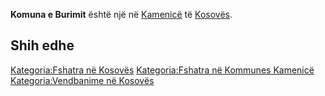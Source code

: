 {{Fshat në 
 | Emri                = Komuna e Burimit
 | EmriAlt                = 
 | NAME_SHORT_FORM=      
 | NAME_GENERIC=      
 | NAME_SORT_NAME_RO=      KOMUNAEBURIMIT
 | FULL_NAME_RO = Komuna e Burimit
 | FULL_NAME_ND_RO=Komuna e Burimit
 | SORT_NAME_RG=BURIMIT KOMUNAE
 | FULL_NAME_RG=Burimit, Komuna e
 | FULL_NAME_ND_RG=Burimit, Komuna e
 | SRP_NAME_SHORT_FORM=      
 | SRP_NAME_GENERIC=      
 | SRP_NAME_SORT_NAME_RO=      
 | SRP_FULL_NAME_RO = 
 | SRP_FULL_NAME_ND_RO=
 | SRP_SORT_NAME_RG=
 | SRP_FULL_NAME_RG=
 | SRP_FULL_NAME_ND_RG=
 | Emri (Rasa dhanore) = 
 | Figura              = 
 | Shteti              = Kosovo
 | Komuna              = Kamenicë
 | Kodi postar         = 
 | Sipërfaqja          = 

 | Popullsia           = 

 | Regj. i popullsisë  = 
 | Dend. e popullsisë  = 
 | Faqja zyrtare       = 
 <!--- Koordinatat ----> 
 | Gjerësia            = 42.766667
 | Gjatësia            = 20.483333
 | Lartësia            = 
}}
'''Komuna e Burimit''' është një [[]] në [[Kamenicë]] të [[Kosovës]].

<!-- == Gjeografia == -->
<!-- == Historia == -->
<!-- == Demografia == -->
== Shih edhe ==
{{Komuna Kamenicë}}
{{Kosovo-Administrata-Cung}}

[[Kategoria:Fshatra në Kosovës]]
[[Kategoria:Fshatra në Kommunes Kamenicë]]
[[Kategoria:Vendbanime në Kosovës]]
